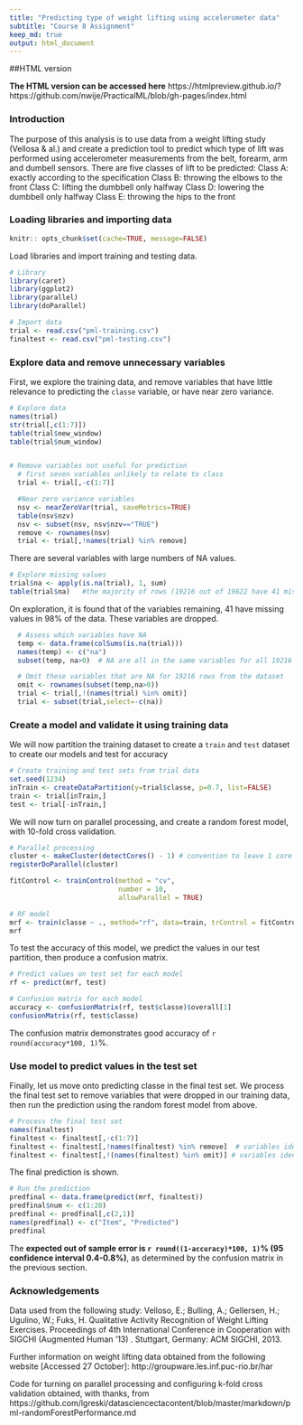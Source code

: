 ```yaml
---
title: "Predicting type of weight lifting using accelerometer data"
subtitle: "Course 8 Assignment"
keep_md: true
output: html_document
---
```


##HTML version

**The HTML version can be accessed here**
 https://htmlpreview.github.io/?https://github.com/nwije/PracticalML/blob/gh-pages/index.html


### Introduction
The purpose of this analysis is to use data from a weight lifting study (Vellosa & al.) and create a prediction tool to predict which type of lift was performed using accelerometer measurements from the belt, forearm, arm and dumbell sensors. There are five classes of lift to be predicted: Class A: exactly according to the specification 
Class B: throwing the elbows to the front 
Class C: lifting the dumbbell only halfway
Class D: lowering the dumbbell only halfway 
Class E: throwing the hips to the front


### Loading libraries and importing data
```r
knitr:: opts_chunk$set(cache=TRUE, message=FALSE)
```

Load libraries and import training and testing data.
```r

# Library
library(caret)
library(ggplot2)
library(parallel)
library(doParallel)

# Import data
trial <- read.csv("pml-training.csv")
finaltest <- read.csv("pml-testing.csv")
```


### Explore data and remove unnecessary variables
First, we explore the training data, and remove variables that have little relevance to predicting the `classe` variable, or have near zero variance.
```r
# Explore data
names(trial)
str(trial[,c(1:7)])
table(trial$new_window)
table(trial$num_window)


# Remove variables not useful for prediction
  # first seven variables unlikely to relate to class
  trial <- trial[,-c(1:7)]    

  #Near zero variance variables
  nsv <- nearZeroVar(trial, saveMetrics=TRUE)
  table(nsv$nzv)
  nsv <- subset(nsv, nsv$nzv=="TRUE")
  remove <- rownames(nsv)
  trial <- trial[,!names(trial) %in% remove]
```


There are several variables with large numbers of NA values. 

```r

# Explore missing values
trial$na <- apply(is.na(trial), 1, sum)
table(trial$na)   #the majority of rows (19216 out of 19622 have 41 missing values)
```

On exploration, it is found that of the variables remaining, 41 have missing values in 98% of the data. These variables are dropped.
```r
  # Assess which variables have NA
  temp <- data.frame(colSums(is.na(trial)))
  names(temp) <- c("na")
  subset(temp, na>0)  # NA are all in the same variables for all 19216 rows.

  # Omit these variables that are NA for 19216 rows from the dataset
  omit <- rownames(subset(temp,na>0))
  trial <- trial[,!(names(trial) %in% omit)]
  trial <- subset(trial,select=-c(na))
```


### Create a model and validate it using training data
We will now partition the training dataset to create a `train` and `test` dataset to create our models and test for accuracy

```r
# Create training and test sets from trial data
set.seed(1234)
inTrain <- createDataPartition(y=trial$classe, p=0.7, list=FALSE)
train <- trial[inTrain,]
test <- trial[-inTrain,]
```

We will now turn on parallel processing, and create a random forest model, with 10-fold cross validation.

```r

# Parallel processing
cluster <- makeCluster(detectCores() - 1) # convention to leave 1 core for OS
registerDoParallel(cluster)

fitControl <- trainControl(method = "cv",
                           number = 10,
                           allowParallel = TRUE)

# RF model
mrf <- train(classe ~ ., method="rf", data=train, trControl = fitControl)
mrf
```

To test the accuracy of this model, we predict the values in our test partition, then produce a confusion matrix.
```r
# Predict values on test set for each model
rf <- predict(mrf, test)

# Confusion matrix for each model
accuracy <- confusionMatrix(rf, test$classe)$overall[1]
confusionMatrix(rf, test$classe)
```

The confusion matrix demonstrates good accuracy of `r round(accuracy*100, 1)`%. 

### Use model to predict values in the test set
Finally, let us move onto predicting classe in the final test set.
We process the final test set to remove variables that were dropped in our training data, then run the prediction using the random forest model from above.

```r
# Process the final test set
names(finaltest)
finaltest <- finaltest[,-c(1:7)]
finaltest <- finaltest[,!names(finaltest) %in% remove]  # variables identified in training with near 0 variance
finaltest <- finaltest[,!(names(finaltest) %in% omit)] # variables identified in training with many NA values
```


The final prediction is shown.
```r
# Run the prediction
predfinal <- data.frame(predict(mrf, finaltest))
predfinal$num <- c(1:20)
predfinal <- predfinal[,c(2,1)]
names(predfinal) <- c("Item", "Predicted")
predfinal
```

The **expected out of sample error is `r round((1-accuracy)*100, 1)`% (95 confidence interval 0.4-0.8%)**, as determined by the confusion matrix in the previous section.


### Acknowledgements
Data used from the following study:
Velloso, E.; Bulling, A.; Gellersen, H.; Ugulino, W.; Fuks, H. Qualitative Activity Recognition of Weight Lifting Exercises. Proceedings of 4th International Conference in Cooperation with SIGCHI (Augmented Human '13) . Stuttgart, Germany: ACM SIGCHI, 2013.

Further information on weight lifting data obtained from the following website [Accessed 27 October]: http://groupware.les.inf.puc-rio.br/har

Code for turning on parallel processing and configuring k-fold cross validation obtained, with thanks, from https://github.com/lgreski/datasciencectacontent/blob/master/markdown/pml-randomForestPerformance.md

